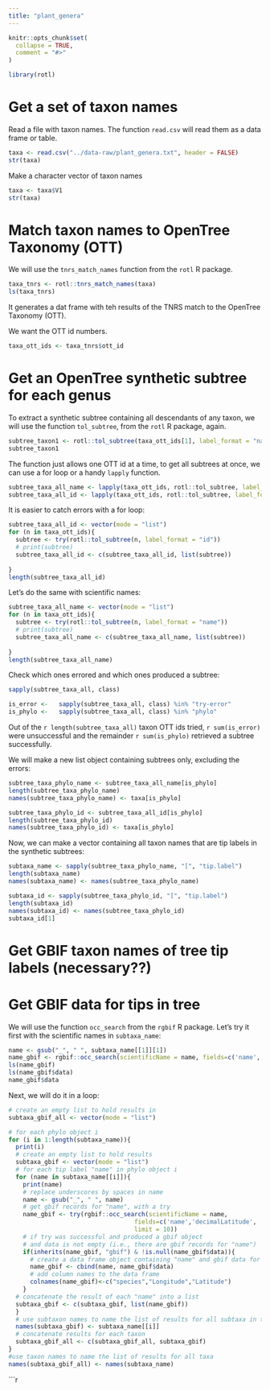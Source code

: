 ```yaml
---
title: "plant_genera"
---
```


```r
knitr::opts_chunk$set(
  collapse = TRUE,
  comment = "#>"
)
```

```r
library(rotl)
```

# Get a set of taxon names

Read a file with taxon names. The function `read.csv` will read them as a data frame or table.

```r
taxa <- read.csv("../data-raw/plant_genera.txt", header = FALSE)
str(taxa)
```

Make a character vector of taxon names
```r

taxa <- taxa$V1
str(taxa)
```

# Match taxon names to OpenTree Taxonomy (OTT)

We will use the `tnrs_match_names` function from the `rotl` R package.
```r
taxa_tnrs <- rotl::tnrs_match_names(taxa)
ls(taxa_tnrs)
```
It generates a dat frame with teh results of the TNRS match to the OpenTree Taxonomy (OTT).

We want the OTT id numbers.

```r
taxa_ott_ids <- taxa_tnrs$ott_id
```

# Get an OpenTree synthetic subtree for each genus

To extract a synthetic subtree containing all descendants of any taxon, we will use the function `tol_subtree`, from the `rotl` R package, again.

```r
subtree_taxon1 <- rotl::tol_subtree(taxa_ott_ids[1], label_format = "name")
subtree_taxon1
```

The function just allows one OTT id at a time, to get all subtrees at once, we can use a for loop or a handy `lapply` function.

```r
subtree_taxa_all_name <- lapply(taxa_ott_ids, rotl::tol_subtree, label_format = "")
subtree_taxa_all_id <- lapply(taxa_ott_ids, rotl::tol_subtree, label_format = "id")
```
It is easier to catch errors with a for loop:

```r
subtree_taxa_all_id <- vector(mode = "list")
for (n in taxa_ott_ids){
  subtree <- try(rotl::tol_subtree(n, label_format = "id"))
  # print(subtree)
  subtree_taxa_all_id <- c(subtree_taxa_all_id, list(subtree))
  
}
length(subtree_taxa_all_id)
```

Let's do the same with scientific names:

```r
subtree_taxa_all_name <- vector(mode = "list")
for (n in taxa_ott_ids){
  subtree <- try(rotl::tol_subtree(n, label_format = "name"))
  # print(subtree)
  subtree_taxa_all_name <- c(subtree_taxa_all_name, list(subtree))
  
}
length(subtree_taxa_all_name)
```
Check which ones errored and which ones produced a subtree:

```r
sapply(subtree_taxa_all, class)

is_error <-   sapply(subtree_taxa_all, class) %in% "try-error"
is_phylo <-   sapply(subtree_taxa_all, class) %in% "phylo"
```

Out of the `r length(subtree_taxa_all)` taxon OTT ids tried, `r sum(is_error)` were unsuccessful and the remainder `r sum(is_phylo)` retrieved a subtree successfully.

We will make a new list object containing subtrees only, excluding the errors:

```r
subtree_taxa_phylo_name <- subtree_taxa_all_name[is_phylo]
length(subtree_taxa_phylo_name)
names(subtree_taxa_phylo_name) <- taxa[is_phylo]

subtree_taxa_phylo_id <- subtree_taxa_all_id[is_phylo]
length(subtree_taxa_phylo_id)
names(subtree_taxa_phylo_id) <- taxa[is_phylo]

```
Now, we can make a vector containing all taxon names that are tip labels in the synthetic subtrees:

```r
subtaxa_name <- sapply(subtree_taxa_phylo_name, "[", "tip.label")
length(subtaxa_name)
names(subtaxa_name) <- names(subtree_taxa_phylo_name)

subtaxa_id <- sapply(subtree_taxa_phylo_id, "[", "tip.label")
length(subtaxa_id)
names(subtaxa_id) <- names(subtree_taxa_phylo_id)
subtaxa_id[1]
```


# Get GBIF taxon names of tree tip labels (necessary??)

# Get GBIF data for tips in tree

We will use the function `occ_search` from the `rgbif` R package.
Let's try it first with the scientific names in `subtaxa_name`:

```r

name <- gsub("_", " ", subtaxa_name[[1]][1])
name_gbif <- rgbif::occ_search(scientificName = name, fields=c('name','decimalLatitude', 'decimalLongitude'), limit = 100)
ls(name_gbif)
ls(name_gbif$data)
name_gbif$data
```

Next, we will do it in a loop:

```r

# create an empty list to hold results in
subtaxa_gbif_all <- vector(mode = "list")

# for each phylo object i
for (i in 1:length(subtaxa_name)){
  print(i)
  # create an empty list to hold results
  subtaxa_gbif <- vector(mode = "list")
  # for each tip label "name" in phylo object i
  for (name in subtaxa_name[[i]]){
    print(name)
    # replace underscores by spaces in name
    name <- gsub("_", " ", name)
    # get gbif records for "name", with a try
    name_gbif <- try(rgbif::occ_search(scientificName = name, 
                                   fields=c('name','decimalLatitude', 'decimalLongitude'),
                                   limit = 10))
    # if try was successful and produced a gbif object
    # and data is not empty (i.e., there are gbif records for "name")
    if(inherits(name_gbif, "gbif") & !is.null(name_gbif$data)){
      # create a data frame object containing "name" and gbif data for "name"
      name_gbif <- cbind(name, name_gbif$data)
      # add column names to the data frame
      colnames(name_gbif)<-c("species","Longitude","Latitude")
    }
  # concatenate the result of each "name" into a list
  subtaxa_gbif <- c(subtaxa_gbif, list(name_gbif))
  }
  # use subtaxon names to name the list of results for all subtaxa in taxa
  names(subtaxa_gbif) <- subtaxa_name[[i]]
  # concatenate results for each taxon
  subtaxa_gbif_all <- c(subtaxa_gbif_all, subtaxa_gbif)
}
#use taxon names to name the list of results for all taxa
names(subtaxa_gbif_all) <- names(subtaxa_name)
```

```r
